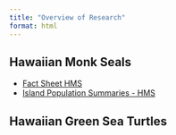 ```yaml
---
title: "Overview of Research"
format: html
---
```


## Hawaiian Monk Seals
-   [Fact Sheet HMS](https://docs.google.com/document/d/1JVrNEg14FdyVbju6YKKc3L_JBPtD8M6GnqfS6hJkfb4/edit?usp=sharing){.external target="_blank"}
-   [Island Population Summaries - HMS](https://drive.google.com/file/d/1jS1ciejcqLjivW8OFA856dAzSQrhDBke/view?usp=drive_link){.external target="_blank"}

## Hawaiian Green Sea Turtles
